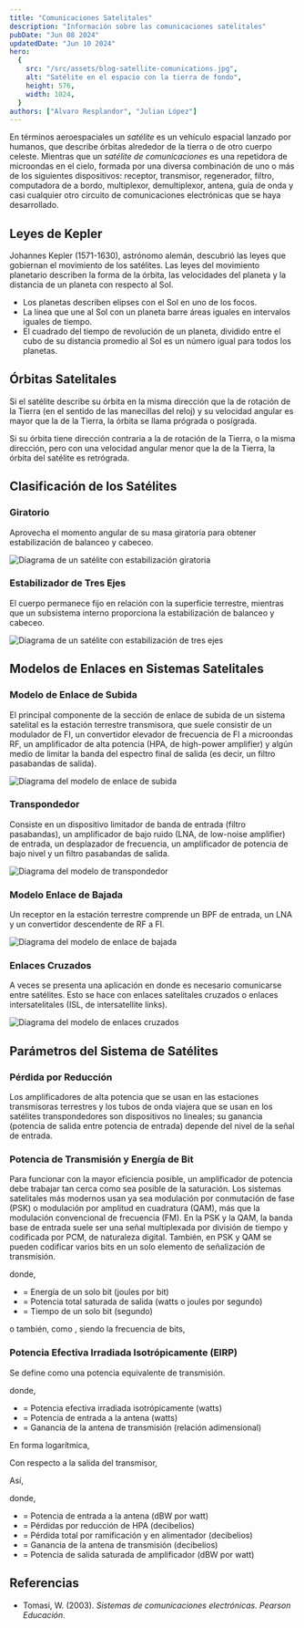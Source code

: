 ```yaml
---
title: "Comunicaciones Satelitales"
description: "Información sobre las comunicaciones satelitales"
pubDate: "Jun 08 2024"
updatedDate: "Jun 10 2024"
hero:
  {
    src: "/src/assets/blog-satellite-comunications.jpg",
    alt: "Satélite en el espacio con la tierra de fondo",
    height: 576,
    width: 1024,
  }
authors: ["Alvaro Resplandor", "Julian López"]
---
```



En términos aeroespaciales un _satélite_ es un vehículo espacial lanzado por humanos, que describe órbitas alrededor de la tierra o de otro cuerpo celeste. Mientras que un _satélite de comunicaciones_ es una repetidora de microondas en el cielo, formada por una diversa combinación de uno o más de los siguientes dispositivos: receptor, transmisor, regenerador, filtro, computadora de a bordo, multiplexor, demultiplexor, antena, guía de onda y casi cualquier otro circuito de comunicaciones electrónicas que se haya desarrollado.

## Leyes de Kepler

Johannes Kepler (1571-1630), astrónomo alemán, descubrió las leyes que gobiernan el movimiento de los satélites. Las leyes del movimiento planetario describen la forma de la órbita, las velocidades del planeta y la distancia de un planeta con respecto al Sol.

- Los planetas describen elipses con el Sol en uno de los focos.
- La línea que une al Sol con un planeta barre áreas iguales en intervalos iguales de tiempo.
- El cuadrado del tiempo de revolución de un planeta, dividido entre el cubo de su distancia promedio al Sol es un número igual para todos los planetas.

## Órbitas Satelitales

Si el satélite describe su órbita en la misma dirección que la de rotación de la Tierra (en el sentido de las manecillas del reloj) y su velocidad angular es mayor que la de la Tierra, la órbita se llama prógrada o posígrada.

Si su órbita tiene dirección contraria a la de rotación de la Tierra, o la misma dirección, pero con una velocidad angular menor que la de la Tierra, la órbita del satélite es retrógrada.

## Clasificación de los Satélites

### Giratorio

Aprovecha el momento angular de su masa giratoria para obtener estabilización de balanceo y cabeceo.

<Image
	src={spinnerStabilizationImage}
	alt="Diagrama de un satélite con estabilización giratoria"
	class="mx-auto"
	loading="lazy"
/>

### Estabilizador de Tres Ejes

El cuerpo permanece fijo en relación con la superficie terrestre, mientras que un subsistema interno proporciona la estabilización de balanceo y cabeceo.

<Image
	src={threeAxisStabilizationImage}
	alt="Diagrama de un satélite con estabilización de tres ejes"
	class="mx-auto"
	loading="lazy"
/>

## Modelos de Enlaces en Sistemas Satelitales

### Modelo de Enlace de Subida

El principal componente de la sección de enlace de subida de un sistema satelital es la estación terrestre transmisora, que suele consistir de un modulador de FI, un convertidor elevador de frecuencia de FI a microondas RF, un amplificador de alta potencia (HPA, de high-power amplifier) y algún medio de limitar la banda del espectro final de salida (es decir, un filtro pasabandas de salida).

<Image
	src={uplinkModelImage}
	alt="Diagrama del modelo de enlace de subida"
	class="mx-auto"
	loading="lazy"
/>

### Transpondedor

Consiste en un dispositivo limitador de banda de entrada (filtro pasabandas), un amplificador de bajo ruido (LNA, de low-noise amplifier) de entrada, un desplazador de frecuencia, un amplificador de potencia de bajo nivel y un filtro pasabandas de salida.

<Image
	src={trasponderImage}
	alt="Diagrama del modelo de transpondedor"
	class="mx-auto"
	loading="lazy"
/>

### Modelo Enlace de Bajada

Un receptor en la estación terrestre comprende un BPF de entrada, un LNA y un convertidor descendente de RF a FI.

<Image
	src={downlinkModelImage}
	alt="Diagrama del modelo de enlace de bajada"
	class="mx-auto"
	loading="lazy"
/>

### Enlaces Cruzados

A veces se presenta una aplicación en donde es necesario comunicarse entre satélites. Esto se hace con enlaces satelitales cruzados o enlaces intersatelitales (ISL, de intersatellite links).

<Image
	src={crossLinkingImage}
	alt="Diagrama del modelo de enlaces cruzados"
	class="mx-auto"
	loading="lazy"
/>

## Parámetros del Sistema de Satélites

### Pérdida por Reducción

Los amplificadores de alta potencia que se usan en las estaciones transmisoras terrestres y los tubos de onda viajera que se usan en los satélites transpondedores son dispositivos no lineales; su ganancia (potencia de salida entre potencia de entrada) depende del nivel de la señal de entrada.

### Potencia de Transmisión y Energía de Bit

Para funcionar con la mayor eficiencia posible, un amplificador de potencia debe trabajar tan cerca como sea posible de la saturación. Los sistemas satelitales más modernos usan ya sea modulación por conmutación de fase (PSK) o modulación por amplitud en cuadratura (QAM), más que la modulación convencional de frecuencia (FM). En la PSK y la QAM, la banda base de entrada suele ser una señal multiplexada por división de tiempo y codificada por PCM, de naturaleza digital. También, en PSK y QAM se pueden codificar varios bits en un solo elemento de señalización de transmisión.

<div class="text-center">
	<Latex formula="E_b = P_t T_b" />
</div>

donde,

- <Latex formula="E_b" /> = Energía de un solo bit (joules por bit)
- <Latex formula="P_t" /> = Potencia total saturada de salida (watts o joules
  por segundo)
- <Latex formula="T_b" /> = Tiempo de un solo bit (segundo)

o también, como <Latex formula="T_b = 1/{f_b}" />, siendo <Latex formula="f_b" /> la frecuencia de bits,

<div class="text-center">
	<Latex formula="E_b = \frac{P_t}{T_b} = \frac{J/s}{b/s} = \frac{Joules}{bit}" />
</div>

### Potencia Efectiva Irradiada Isotrópicamente (EIRP)

Se define como una potencia equivalente de transmisión.

<div class="text-center">
	<Latex formula="EIRP = P_{ent} A_t" />
</div>

donde,

- <Latex formula="EIRP" /> = Potencia efectiva irradiada isotrópicamente (watts)
- <Latex formula="P_t" /> = Potencia de entrada a la antena (watts)
- <Latex formula="T_b" /> = Ganancia de la antena de transmisión (relación
  adimensional)

En forma logarítmica,

<div class="text-center">
	<Latex formula="EIRP_{(dBW)} = P_{ent(dBW)} A_{t(dB)}" />
</div>

Con respecto a la salida del transmisor,

<div class="text-center">
	<Latex formula="P_{ent} = P_t - L_{bo} - L_{bf}" />
</div>

Así,

<div class="text-center">
	<Latex formula="EIRP = P_t - L_{bo} - L_{bf} + A_t" />
</div>

donde,

- <Latex formula="P_{ent}" /> = Potencia de entrada a la antena (dBW por watt)
- <Latex formula="L_{bo}" /> = Pérdidas por reducción de HPA (decibelios)
- <Latex formula="L_{bf}" /> = Pérdida total por ramificación y en alimentador
  (decibelios)
- <Latex formula="A_t" /> = Ganancia de la antena de transmisión (decibelios)
- <Latex formula="P_t" /> = Potencia de salida saturada de amplificador (dBW por
  watt)

## Referencias

- Tomasi, W. (2003). _Sistemas de comunicaciones electrónicas. Pearson Educación_.
